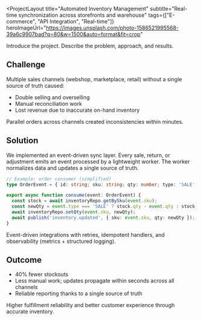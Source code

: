 <ProjectLayout
  title="Automated Inventory Management"
  subtitle="Real-time synchronization across storefronts and warehouse"
  tags={["E-commerce", "API Integration", "Real-time"]}
  heroImageUrl="https://images.unsplash.com/photo-1586521995568-39a6c9907bad?q=80&w=1500&auto=format&fit=crop"
>

Introduce the project. Describe the problem, approach, and results.

## Challenge
Multiple sales channels (webshop, marketplace, retail) without a single source of truth caused:

- Double selling and overselling
- Manual reconciliation work
- Lost revenue due to inaccurate on-hand inventory

<Callout type="warning" title="Key pain">
Parallel orders across channels created inconsistencies within minutes.
</Callout>

## Solution
We implemented an event-driven sync layer. Every sale, return, or adjustment emits an event processed by a lightweight worker. The worker normalizes data and updates a single source of truth.

```ts
// Example: order consumer (simplified)
type OrderEvent = { id: string; sku: string; qty: number; type: 'SALE' | 'RETURN' };

export async function consume(event: OrderEvent) {
  const stock = await inventoryRepo.getBySku(event.sku);
  const newQty = event.type === 'SALE' ? stock.qty - event.qty : stock.qty + event.qty;
  await inventoryRepo.setQty(event.sku, newQty);
  await publish('inventory.updated', { sku: event.sku, qty: newQty });
}
```

<Callout type="info" title="Architecture">
Event-driven integrations with retries, idempotent handlers, and observability (metrics + structured logging).
</Callout>

## Outcome
- 40% fewer stockouts
- Less manual work; updates propagate within seconds across all channels
- Reliable reporting thanks to a single source of truth

<Callout type="success" title="Impact on KPIs">
Higher fulfillment reliability and better customer experience through accurate inventory.
</Callout>

</ProjectLayout>
